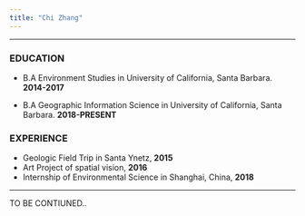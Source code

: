 ```yaml
---
title: "Chi Zhang"
---
```



---

### EDUCATION
* B.A Environment Studies in University of California, Santa Barbara. **2014-2017**

* B.A Geographic Information Science in University of California, Santa Barbara. **2018-PRESENT**

### EXPERIENCE
* Geologic Field Trip in Santa Ynetz, **2015**
* Art Project of spatial vision, **2016**
* Internship of Environmental Science in Shanghai, China, **2018**

---

TO BE CONTIUNED..
